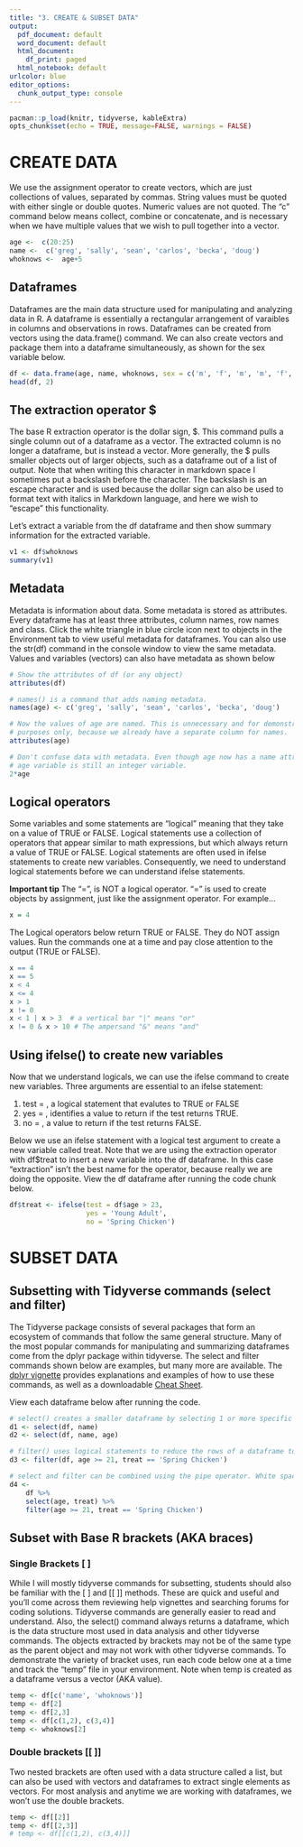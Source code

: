 ```yaml
---
title: "3. CREATE & SUBSET DATA"
output:
  pdf_document: default
  word_document: default
  html_document:
    df_print: paged
  html_notebook: default
urlcolor: blue
editor_options:
  chunk_output_type: console
---
```


```r
pacman::p_load(knitr, tidyverse, kableExtra)
opts_chunk$set(echo = TRUE, message=FALSE, warnings = FALSE)
```

# CREATE DATA

We use the assignment operator to create vectors, which are just collections of values, separated by commas. String values must be quoted with either single or double quotes. Numeric values are not quoted. The "c" command below means collect, combine or concatenate, and is necessary when we have multiple values that we wish to pull together into a vector.

```r
age <-  c(20:25)
name <-  c('greg', 'sally', 'sean', 'carlos', 'becka', 'doug')  
whoknows <-  age+5
```

## Dataframes

Dataframes are the main data structure used for manipulating and analyzing data in R. A dataframe is essentially a rectangular arrangement of varaibles in columns and observations in rows. Dataframes can be created from vectors using the data.frame() command. We can also create vectors and package them into a dataframe simultaneously, as shown for the sex variable below.

```r
df <- data.frame(age, name, whoknows, sex = c('m', 'f', 'm', 'm', 'f', 'm'))
head(df, 2)
```


## The extraction operator $

The base R extraction operator is the dollar sign, \$. This command pulls a single column out of a dataframe as a vector. The extracted column is no longer a dataframe, but is instead a vector. More generally, the \$ pulls smaller objects out of larger objects, such as a dataframe out of a list of output. Note that when writing this character in markdown space I sometimes put a backslash before the character. The backslash is an escape character and is used because the dollar sign can also be used to format text with italics in Markdown language, and here we wish to "escape" this functionality.

Let's extract a variable from the df dataframe and then show summary information for the extracted variable.

```r
v1 <- df$whoknows 
summary(v1)
```

## Metadata

Metadata is information about data. Some metadata is stored as attributes. Every dataframe has at least three attributes, column names, row names and class. Click the white triangle in blue circle icon next to objects in the Environment tab to view useful metadata for dataframes. You can also use the str(df) command in the console window to view the same metadata. Values and variables (vectors) can also have metadata as shown below

```r
# Show the attributes of df (or any object)
attributes(df)

# names() is a command that adds naming metadata.
names(age) <- c('greg', 'sally', 'sean', 'carlos', 'becka', 'doug') 

# Now the values of age are named. This is unnecessary and for demonstration 
# purposes only, because we already have a separate column for names.
attributes(age)  

# Don't confuse data with metadata. Even though age now has a name attribute, the 
# age variable is still an integer variable.
2*age 
```

## Logical operators

Some variables and some statements are "logical" meaning that they take on a value of TRUE or FALSE. Logical statements use a collection of operators that appear similar to math expressions, but which always return a value of TRUE or FALSE. Logical statements are often used in ifelse statements to create new variables. Consequently, we need to understand logical statements before we can understand ifelse statements.

**Important tip** The "=", is NOT a logical operator. "=" is used to create objects by assignment, just like the assignment operator. For example... 
```r
x = 4
```

The Logical operators below return TRUE or FALSE. They do NOT assign values. Run the commands one at a time and pay close attention to the output (TRUE or FALSE).

```r
x == 4 
x == 5
x < 4
x <= 4
x > 1
x != 0
x < 1 | x > 3  # a vertical bar "|" means "or"
x != 0 & x > 10 # The ampersand "&" means "and"
```


## Using ifelse() to create new variables

Now that we understand logicals, we can use the ifelse command to create new variables. Three arguments are essential to an ifelse statement:

1. test = , a logical statement that evalutes to TRUE or FALSE
2. yes = , identifies a value to return if the test returns TRUE.
3. no = , a value to return if the test returns FALSE.

Below we use an ifelse statement with a logical test argument to create a new variable called treat. Note that we are using the extraction operator with df$treat to insert a new variable into the df dataframe. In this case "extraction" isn't the best name for the operator, because really we are doing the opposite. View the df dataframe after running the code chunk below. 

```r
df$treat <- ifelse(test = df$age > 23, 
                   yes = 'Young Adult', 
                   no = 'Spring Chicken')
```

# SUBSET DATA

## Subsetting with Tidyverse commands (select and filter)

The Tidyverse package consists of several packages that form an ecosystem of commands that follow the same general structure. Many of the most popular commands for manipulating and summarizing dataframes come from the dplyr package within tidyverse. The select and filter commands shown below are examples, but many more are available. The [dplyr vignette](https://dplyr.tidyverse.org/) provides explanations and examples of how to use these commands, as well as a downloadable [Cheat Sheet](https://github.com/rstudio/cheatsheets/raw/main/data-transformation.pdf).

View each dataframe below after running the code.

```r
# select() creates a smaller dataframe by selecting 1 or more specific columns
d1 <- select(df, name)  
d2 <- select(df, name, age)

# filter() uses logical statements to reduce the rows of a dataframe to those that return TRUE for all arguments.
d3 <- filter(df, age >= 21, treat == 'Spring Chicken')

# select and filter can be combined using the pipe operator. White space has been added below to make the code more readable.
d4 <- 
    df %>% 
    select(age, treat) %>% 
    filter(age >= 21, treat == 'Spring Chicken')
```

## Subset with Base R brackets (AKA braces)

### Single Brackets [ ]

While I will mostly tidyverse commands for subsetting, students should also be familiar with the [ ] and [[ ]] methods. These are quick and useful and you'll come across them reviewing help vignettes and searching forums for coding solutions. Tidyverse commands are generally easier to read and understand. Also, the select() command always returns a dataframe, which is the data structure most used in data analysis and other tidyverse commands. The objects extracted by brackets may not be of the same type as the parent object and may not work with other tidyverse commands. To demonstrate the variety of bracket uses, run each code below one at a time and track the "temp" file in your environment. Note when temp is created as a dataframe versus a vector (AKA value).

```r
temp <- df[c('name', 'whoknows')] 
temp <- df[2] 
temp <- df[2,3] 
temp <- df[c(1,2), c(3,4)] 
temp <- whoknows[2]  
```

### Double brackets [[ ]]

Two nested brackets are often used with a data structure called a list, but can also be used with vectors and dataframes to extract single elements as vectors. For most analysis and anytime we are working with dataframes, we won't use the double brackets.

```r
temp <- df[[2]] 
temp <- df[[2,3]] 
# temp <- df[[c(1,2), c(3,4)]]  
```

